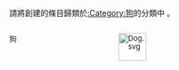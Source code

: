 請將創建的條目歸類於[[:Category:狗|:Category:狗]]的分類中 。
<div style="-moz-column-count:2; column-count:2; font-size:92%">
<span style="float:right;margin-left:0.9em">[[File:Dog.svg|50px]]</span>
<categorytree>狗</categorytree> 
</div>